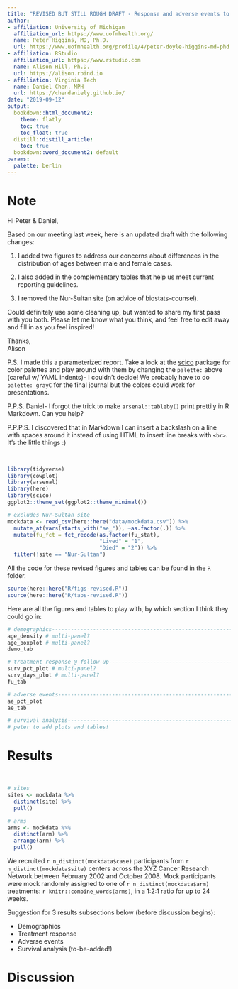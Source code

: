 ```yaml
---
title: "REVISED BUT STILL ROUGH DRAFT - Response and adverse events to chemotherapy: A mock study"
author:
- affiliation: University of Michigan
  affiliation_url: https://www.uofmhealth.org/
  name: Peter Higgins, MD, Ph.D.
  url: https://www.uofmhealth.org/profile/4/peter-doyle-higgins-md-phd
- affiliation: RStudio
  affiliation_url: https://www.rstudio.com
  name: Alison Hill, Ph.D.
  url: https://alison.rbind.io
- affiliation: Virginia Tech
  name: Daniel Chen, MPH
  url: https://chendaniely.github.io/
date: "2019-09-12"
output: 
  bookdown::html_document2:
    theme: flatly
    toc: true
    toc_float: true
  distill::distill_article:
    toc: true
  bookdown::word_document2: default
params:
  palette: berlin
---
```


# Note

Hi Peter & Daniel,

Based on our meeting last week, here is an updated draft with the following changes:

1. I added two figures to address our concerns about differences in the distribution of ages between male and female cases. 

1. I also added in the complementary tables that help us meet current reporting guidelines.

1. I removed the Nur-Sultan site (on advice of biostats-counsel).

Could definitely use some cleaning up, but wanted to share my first pass with you both. Please let me know what you think, and feel free to edit away and fill in as you feel inspired!

Thanks,  
Alison

P.S. I made this a parameterized report. Take a look at the [scico](https://github.com/thomasp85/scico) package for color palettes and play around with them by changing the `palette:` above (careful w/ YAML indents)- I couldn't decide! We probably have to do `palette: grayC` for the final journal but the colors could work for presentations.

P.P.S. Daniel- I forgot the trick to make `arsenal::tableby()` print prettily in R Markdown. Can you help?

P.P.P.S. I discovered that in Markdown I can insert a backslash on a line with spaces around it instead of using HTML to insert line breaks with `<br>`. It's the little things :)

\

```r
library(tidyverse)
library(cowplot)
library(arsenal)
library(here)
library(scico)
ggplot2::theme_set(ggplot2::theme_minimal())
```

```r
# excludes Nur-Sultan site
mockdata <- read_csv(here::here("data/mockdata.csv")) %>% 
  mutate_at(vars(starts_with("ae_")), ~as.factor(.)) %>% 
  mutate(fu_fct = fct_recode(as.factor(fu_stat), 
                             "Lived" = "1", 
                             "Died" = "2")) %>% 
  filter(!site == "Nur-Sultan")
```

All the code for these revised figures and tables can be found in the `R` folder.

```r
source(here::here("R/figs-revised.R"))
source(here::here("R/tabs-revised.R"))
```

Here are all the figures and tables to play with, by which section I think they could go in:

```r
# demographics------------------------------------------------------------------
age_density # multi-panel?
age_boxplot # multi-panel?
demo_tab

# treatment response @ follow-up------------------------------------------------
surv_pct_plot # multi-panel?
surv_days_plot # multi-panel?
fu_tab

# adverse events----------------------------------------------------------------
ae_pct_plot
ae_tab

# survival analysis-------------------------------------------------------------
# peter to add plots and tables!
```


# Results

\

```r
# sites
sites <- mockdata %>% 
  distinct(site) %>% 
  pull()

# arms
arms <- mockdata %>% 
  distinct(arm) %>% 
  arrange(arm) %>% 
  pull()
```


We recruited `r n_distinct(mockdata$case)` participants from `r n_distinct(mockdata$site)` centers across the XYZ Cancer Research Network between February 2002 and October 2008. Mock participants were mock randomly assigned to one of `r n_distinct(mockdata$arm)` treatments: `r knitr::combine_words(arms)`, in a 1:2:1 ratio for up to 24 weeks. 

Suggestion for 3 results subsections below (before discussion begins):

+ Demographics
+ Treatment response
+ Adverse events
+ Survival analysis (to-be-added!)


# Discussion

<!--TODO-->


<!--TODO: add cross-references to images & tables above-->


